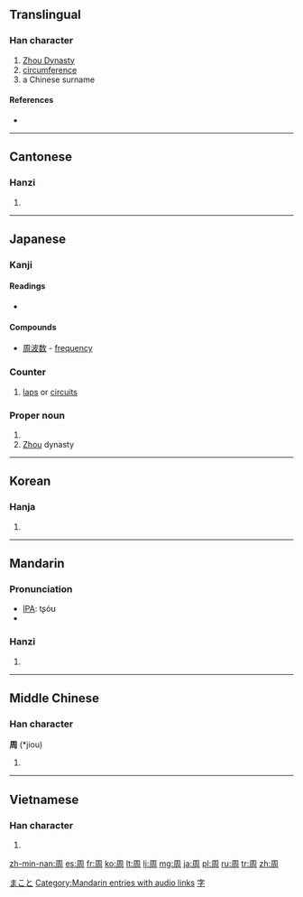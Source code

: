 {{also|週|固}}
==Translingual==
{{stroke order|strokes=8}}

===Han character===
{{Han char|rn=30|rad=口|as=05|sn=8|four=7722<sub>0</sub>|canj=月土口 (BGR)|ids=⿵⺆⿱土口}}

# [[w:Zhou Dynasty|Zhou Dynasty]]
# [[circumference]]
# a Chinese surname

====References====
* {{Han ref|kx=0181.360|dkj=03441|dj=0400.050|hdz=10606.030|uh=5468|ud=21608|bh=A950|bd=43344}}

----

==Cantonese==

===Hanzi===
{{yue-hanzi|jyut=|y=jau1}}

# {{defn|lang=yue|sort=口05}}

----

==Japanese==

===Kanji===
{{ja-kanji|grade=4|rs=口05}}

====Readings====
* {{ja-readings|kanon=[[しゅう]] (shū)|kun=[[まわり]] (mawari), [[あまねし]] (amaneshi), [[めぐる]] (meguru)}}

====Compounds====

* [[周波数]]<!-- (shūnami?)--> - [[frequency]]

===Counter===
{{ja-pos|k|counter|hira=しゅう|rom=shū}} 

# [[lap]]s or [[circuit]]s

===Proper noun===
{{ja-pos|k|proper|hira=まこと|rom=Makoto}}

# {{given name|male|lang=ja}}
# [[Zhou]] dynasty

[[Category:Japanese male given names|まこと]]

----

==Korean==

===Hanja===
{{ko-hanja|hangeul=[[주]]|rv=ju|mr=chu}}

# {{defn|lang=ko|sort=口05}}

----

==Mandarin==

===Pronunciation===
* [[IPA]]: tʂóʊ
* {{audio|zh-zhōu.ogg|audio}}

===Hanzi===
{{cmn-hanzi|pin=[[zhōu]] ([[zhou1]]), [[Zhōu]] ([[Zhou1]])|wg=chou<sup>1</sup>, Chou<sup>1</sup>}}

# {{defn|lang=cmn|sort=口05}}

[[Category:Mandarin entries with audio links]]

----

==Middle Chinese==

===Han character===
'''周''' (*jiou)<!--note: asterisk indicates that this character appears more than four times in the Tang Dynasty corpus of literature-->

# {{defn|lang=zhx-mid|sort=口05}}

----

==Vietnamese==

===Han character===
{{vi-hantu|[[chu]], [[châu]]|rs=口05}}

# {{defn|lang=vi|sort=口05}}

[[Category:Chinese surnames|字]]

[[zh-min-nan:周]]
[[es:周]]
[[fr:周]]
[[ko:周]]
[[lt:周]]
[[li:周]]
[[mg:周]]
[[ja:周]]
[[pl:周]]
[[ru:周]]
[[tr:周]]
[[zh:周]]